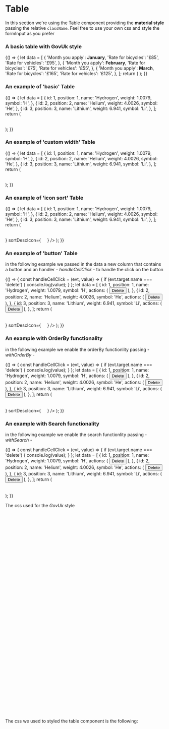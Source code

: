 
<Meta title="DCXLibrary/Table/Styled" component={Table} />

# Table

In this section we're using the Table component providing the **material style** passing the relative `className`. Feel free to use your own css and style the formInput as you prefer

### A basic table with GovUk style

<Canvas>
  <Story name="GovUk">
    {() => {
      let data = [
        {
          'Month you apply': <b>January</b>,
          'Rate for bicycles': '£85',
          'Rate for vehicles': '£95',
        },
        {
          'Month you apply': <b>February</b>,
          'Rate for bicycles': '£75',
          'Rate for vehicles': '£55',
        },
        {
          'Month you apply': <b>March</b>,
          'Rate for bicycles': '£165',
          'Rate for vehicles': '£125',
        },
      ];
      return (
        <Table
          dataSource={data}
          tableClassName="govuk-table "
          theadClassName="govuk-table__head"
          trClassName="govuk-table__row"
          thClassName="govuk-table__header"
          tbodyClassName="govuk-table__body"
          tdClassName="govuk-table__cell"
        />
      );
    }}
  </Story>
</Canvas>

### An example of 'basic' Table

<Canvas>
  <Story name="basic">
    {() => {
      let data = [
        {
          id: 1,
          position: 1,
          name: 'Hydrogen',
          weight: 1.0079,
          symbol: 'H',
        },
        {
          id: 2,
          position: 2,
          name: 'Helium',
          weight: 4.0026,
          symbol: 'He',
        },
        {
          id: 3,
          position: 3,
          name: 'Lithium',
          weight: 6.941,
          symbol: 'Li',
        },
      ];
      return (
        <Table
          dataSource={data}
          tableClassName="table"
          theadClassName="thead"
          trClassName="header-row"
          thClassName="th"
          tbodyClassName="tbody"
          tdClassName="td"
          selectedRowClassName="trSelected"
        />
      );
    }}
  </Story>
</Canvas>

### An example of 'custom width' Table

<Canvas>
  <Story name="width-columns">
    {() => {
      let data = [
        {
          id: 1,
          position: 1,
          name: 'Hydrogen',
          weight: 1.0079,
          symbol: 'H',
        },
        {
          id: 2,
          position: 2,
          name: 'Helium',
          weight: 4.0026,
          symbol: 'He',
        },
        {
          id: 3,
          position: 3,
          name: 'Lithium',
          weight: 6.941,
          symbol: 'Li',
        },
      ];
      return (
        <Table
          dataSource={data}
          tableClassName="table"
          theadClassName="thead"
          trClassName="header-row"
          thClassName="th"
          tbodyClassName="tbody"
          tdClassName="td"
          selectedRowClassName="trSelected"
          columnsWidth={['100px', '20%', '30%', '40%']}
        />
      );
    }}
  </Story>
</Canvas>

### An example of 'icon sort' Table

<Canvas>
  <Story name="icon-sort">
    {() => {
      let data = [
        {
          id: 1,
          position: 1,
          name: 'Hydrogen',
          weight: 1.0079,
          symbol: 'H',
        },
        {
          id: 2,
          position: 2,
          name: 'Helium',
          weight: 4.0026,
          symbol: 'He',
        },
        {
          id: 3,
          position: 3,
          name: 'Lithium',
          weight: 6.941,
          symbol: 'Li',
        },
      ];
      return (
        <Table
          dataSource={data}
          tableClassName="table"
          theadClassName="thead"
          trClassName="header-row"
          thClassName="th"
          tbodyClassName="tbody"
          tdClassName="td"
          selectedRowClassName="trSelected"
          columnsWidth={['90px']}
          sortAscIcon={
            <img src="https://freesvg.org/img/1544644548.png" width="12px" />
          }
          sortDescIcon={
            <img src="https://freesvg.org/img/1544644532.png" width="12px" />
          }
        />
      );
    }}
  </Story>
</Canvas>

### An example of 'button' Table

in the following example we passed in the data a new column that contains a button and an handler - _handleCellClick_ - to handle the click on the button

<Canvas>
  <Story name="button">
    {() => {
      const handleCellClick = (evt, value) => {
        if (evt.target.name === 'delete') {
          console.log(value);
        }
      };
      let data = [
        {
          id: 1,
          position: 1,
          name: 'Hydrogen',
          weight: 1.0079,
          symbol: 'H',
          actions: (
            <button className="btn-danger" name="delete">
              Delete
            </button>
          ),
        },
        {
          id: 2,
          position: 2,
          name: 'Helium',
          weight: 4.0026,
          symbol: 'He',
          actions: (
            <button className="btn-danger" name="delete">
              Delete
            </button>
          ),
        },
        {
          id: 3,
          position: 3,
          name: 'Lithium',
          weight: 6.941,
          symbol: 'Li',
          actions: (
            <button className="btn-danger" name="delete">
              Delete
            </button>
          ),
        },
      ];
      return (
        <Table
          dataSource={data}
          handleCellClick={handleCellClick}
          tableClassName="table"
          theadClassName="thead"
          trClassName="header-row"
          thClassName="th"
          tbodyClassName="tbody"
          tdClassName="td"
          selectedRowClassName="trSelected"
          columnsWidth={['90px']}
          sortAscIcon={
            <img src="https://freesvg.org/img/1544644548.png" width="12px" />
          }
          sortDescIcon={
            <img src="https://freesvg.org/img/1544644532.png" width="12px" />
          }
        />
      );
    }}
  </Story>
</Canvas>

### An example with OrderBy functionality

in the following example we enable the orderBy functionlity passing - _withOrderBy_ -

<Canvas>
  <Story name="orderBy">
    {() => {
      const handleCellClick = (evt, value) => {
        if (evt.target.name === 'delete') {
          console.log(value);
        }
      };
      let data = [
        {
          id: 1,
          position: 1,
          name: 'Hydrogen',
          weight: 1.0079,
          symbol: 'H',
          actions: (
            <button className="btn-danger" name="delete">
              Delete
            </button>
          ),
        },
        {
          id: 2,
          position: 2,
          name: 'Helium',
          weight: 4.0026,
          symbol: 'He',
          actions: (
            <button className="btn-danger" name="delete">
              Delete
            </button>
          ),
        },
        {
          id: 3,
          position: 3,
          name: 'Lithium',
          weight: 6.941,
          symbol: 'Li',
          actions: (
            <button className="btn-danger" name="delete">
              Delete
            </button>
          ),
        },
      ];
      return (
        <Table
          dataSource={data}
          handleCellClick={handleCellClick}
          tableClassName="table"
          theadClassName="thead"
          trClassName="header-row"
          thClassName="th"
          tbodyClassName="tbody"
          tdClassName="td"
          selectedRowClassName="trSelected"
          columnsWidth={['90px']}
          withOrderBy={true}
          sortAscIcon={
            <img src="https://freesvg.org/img/1544644548.png" width="12px" />
          }
          sortDescIcon={
            <img src="https://freesvg.org/img/1544644532.png" width="12px" />
          }
        />
      );
    }}
  </Story>
</Canvas>

### An example with Search functionality

in the following example we enable the search functionlity passing - _withSearch_ -

<Canvas>
  <Story name="search">
    {() => {
      const handleCellClick = (evt, value) => {
        if (evt.target.name === 'delete') {
          console.log(value);
        }
      };
      let data = [
        {
          id: 1,
          position: 1,
          name: 'Hydrogen',
          weight: 1.0079,
          symbol: 'H',
          actions: (
            <button className="btn-danger" name="delete">
              Delete
            </button>
          ),
        },
        {
          id: 2,
          position: 2,
          name: 'Helium',
          weight: 4.0026,
          symbol: 'He',
          actions: (
            <button className="btn-danger" name="delete">
              Delete
            </button>
          ),
        },
        {
          id: 3,
          position: 3,
          name: 'Lithium',
          weight: 6.941,
          symbol: 'Li',
          actions: (
            <button className="btn-danger" name="delete">
              Delete
            </button>
          ),
        },
      ];
      return (
        <Table
          dataSource={data}
          handleCellClick={handleCellClick}
          tableClassName="table"
          theadClassName="thead"
          trClassName="header-row"
          thClassName="th"
          tbodyClassName="tbody"
          tdClassName="td"
          selectedRowClassName="trSelected"
          columnsWidth={['90px']}
          withSearch={true}
          searchProps={{
            placeholder: 'Search...',
            className: 'searchClass',
          }}
        />
      );
    }}
  </Story>
</Canvas>

The css used for the _GovUk_ style

```css
.govuk-table {
  margin-bottom: 30px;
  font-size: 19px;
  line-height: 1.31579;
  font-family: 'GDS Transport', arial, sans-serif;
  font-weight: 400;
  font-size: 16px;
  font-size: 1rem;
  line-height: 1.25;
  color: #0b0c0c;
  width: 100%;
  margin-bottom: 20px;
  border-spacing: 0;
  border-collapse: collapse;
}

.govuk-table__head {
  display: table-header-group;
  vertical-align: middle;
  border-color: inherit;
  font-size: 19px;
}
.govuk-table__row {
  display: table-row;
  vertical-align: inherit;
  border-color: inherit;
}
.govuk-table__header {
  padding: 10px 20px 10px 0;
  border-bottom: 1px solid #b1b4b6;
  text-align: left;
  vertical-align: top;
  font-weight: 700;
}
.govuk-table__header--numeric {
  text-align: right;
}
.govuk-table__cell {
  padding: 10px 20px 10px 0;
  border-bottom: 1px solid #b1b4b6;
  text-align: left;
  vertical-align: top;
}
```

The css we used to styled the table component is the following:

```css
.table {
  border-spacing: 0;
  width: 100%;
  background: #fff;
  font-family: Roboto, Helvetica Neue, sans-serif;
}
.thead {
  display: table-header-group;
  vertical-align: middle;
  border-color: inherit;
}

.header-row {
  height: 56px;
}
.th {
  padding: 0;
  padding-left: 24px;
  border-bottom-width: 1px;
  border-bottom-style: solid;
  border-bottom-color: rgba(0, 0, 0, 0.12);
  color: rgba(0, 0, 0, 0.54);
  font-size: 12px;
  font-weight: 500;
  text-align: left;
  cursor: pointer;
}

.tbody {
  display: table-row-group;
  vertical-align: middle;
  border-color: inherit;
}

.tr {
  height: 48px;
  display: table-row;
  vertical-align: inherit;
  border-color: inherit;
}
.td {
  padding-left: 24px;
  padding: 0;
  border-bottom-width: 1px;
  border-bottom-style: solid;
  border-bottom-color: rgba(0, 0, 0, 0.12);
  color: rgba(0, 0, 0, 0.87);
  font-size: 14px;
  font-weight: 400;
  text-align: left;
  padding-left: 24px;
  cursor: pointer;
}

.trSelected .td {
  font-weight: bold;
}

.searchClass {
  right: 0;
  position: absolute;
  margin-right: 19px;
  margin-bottom: 5px;
  padding: 2px;
}
```

<Props of={Table} />
